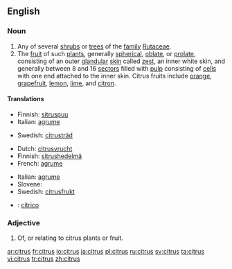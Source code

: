 {{also|Citrus}}
==English==
{{wikipedia}}

===Noun===
{{en-noun|es}}

# Any of several [[shrub]]s or [[tree]]s of the [[family]] [[Rutaceae]].
# The [[fruit]] of such [[plant]]s, generally [[spherical]], [[oblate]], or [[prolate]], consisting of an outer [[glandular]] [[skin]] called [[zest]], an inner white skin, and generally between 8 and 16 [[sector]]s filled with [[pulp]] consisting of [[cell]]s with one end attached to the inner skin. Citrus fruits include [[orange]], [[grapefruit]], [[lemon]], [[lime]], and [[citron]].

====Translations====
{{trans-top|shrub or tree}}
* Finnish: [[sitruspuu]]
* Italian: [[agrume]] {{m}}
{{trans-mid}}
* Swedish: [[citrusträd]] {{n}}
{{trans-bottom}}

{{trans-top|fruit}}
* Dutch: [[citrusvrucht]] {{f}}
* Finnish: [[sitrushedelmä]]
* French: [[agrume]] {{m}}
{{trans-mid}}
* Italian: [[agrume]] {{m}}
* Slovene: {{t|sl|agrumi|p}}
* Swedish: [[citrusfrukt]] {{c}}
{{trans-bottom}}

{{checktrans}}
* {{ttbc|Spanish}}: [[cítrico]] {{m}}

===Adjective===
{{en-adj|-}}

# Of, or relating to citrus plants or fruit.

[[ar:citrus]]
[[fr:citrus]]
[[io:citrus]]
[[ja:citrus]]
[[pl:citrus]]
[[ru:citrus]]
[[sv:citrus]]
[[ta:citrus]]
[[vi:citrus]]
[[tr:citrus]]
[[zh:citrus]]